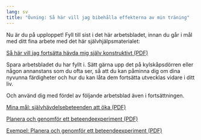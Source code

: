 ```yaml
---
lang: sv
title: "Övning: Så här vill jag bibehålla effekterna av min träning"
---
```


Nu är du på upploppet! Fyll till sist i det här arbetsbladet, innan du går i mål med ditt fina arbete med det här självhjälpsmaterialet:

::: {.content-visible when-format="html"}
[Så här vill jag fortsätta hävda mig själv konstruktivt (PDF)](forms/100respekt-vidmakthallande-reflektion.pdf)
:::

Spara arbetsbladet du har fyllt i. Sätt gärna upp det på kylskåpsdörren eller
någon annanstans som du ofta ser, så att du kan påminna dig om dina 
nyvunna färdigheter och hur du kan låta dem fortsätta utvecklas vidare i ditt liv.

Och använd dig med fördel av följande arbetsblad även i fortsättningen.

::: {.content-visible when-format="html"}
[Mina mål: självhävdelsebeteenden att öka (PDF)](forms/100respekt-SMARTa-mal.pdf)
:::

::: {.content-visible when-format="html"}
[Planera och genomför ett beteendeexperiment (PDF)](forms/100respekt-beteendeexperiment.pdf)

[Exempel: Planera och genomför ett beteendeexperiment (PDF)](forms/100respekt-exempel-beteendeexperiment.pdf) 
:::